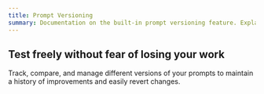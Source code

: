 ```yaml
---
title: Prompt Versioning
summary: Documentation on the built-in prompt versioning feature. Explains how to track changes, compare different versions, and revert to previous iterations in the playground.
---
```


## Test freely without fear of losing your work

Track, compare, and manage different versions of your prompts to maintain a history of improvements and easily revert changes.
